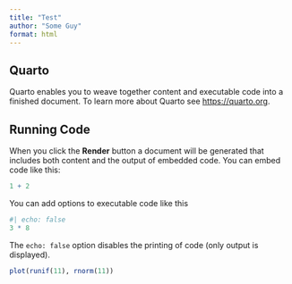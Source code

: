 ```yaml
---
title: "Test"
author: "Some Guy"
format: html
---
```


## Quarto

Quarto enables you to weave together content and executable code into a finished document. To learn more about Quarto see <https://quarto.org>.

## Running Code

When you click the **Render** button a document will be generated that includes both content and the output of embedded code. You can embed code like this:

```r
1 + 2
```

You can add options to executable code like this 

```r
#| echo: false
3 * 8
```

The `echo: false` option disables the printing of code (only output is displayed).

```r
plot(runif(11), rnorm(11))
```

